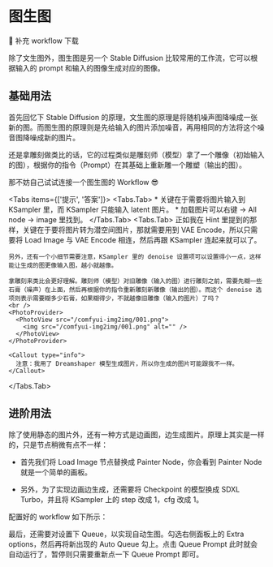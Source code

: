 
# 图生图

🚧 补充 workflow 下载

除了文生图外，图生图是另一个 Stable Diffusion 比较常用的工作流，它可以根据输入的 prompt 和输入的图像生成对应的图像。

## 基础用法

首先回忆下 Stable Diffusion 的原理，文生图的原理是将随机噪声图降噪成一张新的图。而图生图的原理则是先给输入的图片添加噪音，再用相同的方法将这个噪音图降噪成新的图片。

还是拿雕刻做类比的话，它的过程类似是雕刻师（模型）拿了一个雕像（初始输入的图），根据你的指令（Prompt）在其基础上重新雕一个雕塑（输出的图）。

那不妨自己试试连接一个图生图的 Workflow 😎

<Tabs items={['提示', '答案']}>
  <Tabs.Tab>
    * 关键在于需要将图片输入到 KSampler 里，而 KSampler 只能输入 latent 图片。
    * 加载图片可以右键 → All node → image 里找到。
  </Tabs.Tab>
  <Tabs.Tab>
    正如我在 Hint 里提到的那样，关键在于要将图片转为潜空间图片，那就需要用到 VAE Encode，所以只需要将 Load Image 与 VAE Encode 相连，然后再跟 KSampler 连起来就可以了。
    
    另外，还有一个小细节需要注意，KSampler 里的 denoise 设置项可以设置得小一点，这样能让生成的图更像输入图，越小就越像。
    
    拿雕刻来类比会更好理解。雕刻师（模型）对旧雕像（输入的图）进行雕刻之前，需要先糊一些石膏（噪声）在上面，然后再根据你的指令重新雕刻新雕像（输出的图）。而这个 denoise 选项则表示需要糊多少石膏，如果糊得少，不就越像旧雕像（输入的图片）了吗？
    <br />
    <PhotoProvider>
      <PhotoView src="/comfyui-img2img/001.png">
        <img src="/comfyui-img2img/001.png" alt="" />
      </PhotoView>
    </PhotoProvider>

    <Callout type="info">
      注意：我用了 Dreamshaper 模型生成图片，所以你生成的图片可能跟我不一样。
    </Callout>
  </Tabs.Tab>
</Tabs>

## 进阶用法

除了使用静态的图片外，还有一种方式是边画图，边生成图片。原理上其实是一样的，只是节点稍微有点不一样：

* 首先我们将 Load Image 节点替换成 Painter Node，你会看到 Painter Node 就是一个简单的画板。

* 另外，为了实现边画边生成，还需要将 Checkpoint 的模型换成 SDXL Turbo，并且将 KSampler 上的 step 改成 1，cfg 改成 1。

配置好的 workflow 如下所示：
<br />
<PhotoProvider>
  <PhotoView src="/comfyui-img2img/002.png">
    <img src="/comfyui-img2img/002.png" alt="" />
  </PhotoView>
</PhotoProvider>

最后，还需要对设置下 Queue，以实现自动生图。勾选右侧面板上的 Extra options，然后再将新出现的 Auto Queue 勾上。点击 Queue Prompt 此时就会自动运行了，暂停则只需要重新点一下 Queue Prompt 即可。